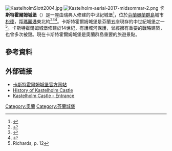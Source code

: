 [[File:KastelholmSlott2004.jpg|thumb]]
[[File:Kastelholm-aerial-2017-midsommar-2.png|thumb]]
'''卡斯特霍爾姆城堡'''（{{lang-sv|Kastelholms slott}}）是一座由瑞典人修建的中世紀城堡<ref name="Aarons">{{cite book|last=Aarons|first=Felice|title=Fodor's Scandinavia|url=http://books.google.com/books?id=jQzLKjzXbsgC&pg=PA554|year=2006|publisher=Random House, Inc.|isbn=1400016428|page=554|access-date=2016-01-28|archive-date=2014-06-29|archive-url=https://web.archive.org/web/20140629090234/http://books.google.com/books?id=jQzLKjzXbsgC&pg=PA554|dead-url=no}}</ref>，位於[[芬蘭|芬蘭]][[奧蘭群島|奧蘭群島]]城市[[松德|松德]]，距[[瑪麗港|瑪麗港]]東北約{{convert|25|km|mi|abbr=on}}<ref name="Johnstone">{{cite book|last=Johnstone|first=Sarah|title=Europe on a shoestring|url=http://books.google.com/books?id=e7_-rb4Et6UC&pg=PA358|year=2007|publisher=Lonely Planet|isbn=1741045916|page=358|access-date=2016-01-28|archive-date=2014-06-29|archive-url=https://web.archive.org/web/20140629090158/http://books.google.com/books?id=e7_-rb4Et6UC&pg=PA358|dead-url=no}}</ref><ref>{{cite map|title=[[Google_Maps|Google Maps]]|publisher=Google|accessdate=November 5, 2010}}</ref><ref>{{cite map|title=[[Bing_Maps|Bing Maps]]|publisher= [[Microsoft|Microsoft]] and Harris Corporation Earthstar Geographics LLC|accessdate=November 5, 2010}}</ref>。卡斯特霍爾姆城堡是芬蘭五座現存的中世紀城堡之一<ref>Richards, p. 12</ref>。卡斯特霍爾姆城堡修建於14世紀，有護城河保護，曾經擁有重要的戰略建築，也曾多次被毀。現在卡斯特霍爾姆城堡是奧蘭群島重要的旅遊景點。

==參考資料==
{{Reflist}}

== 外部链接 ==
{{commonscat|Kastelholm}}
* [http://www.kastelholm.ax/en 卡斯特霍爾姆城堡官方网站] {{Wayback|url=http://www.kastelholm.ax/en |date=20201125112218 }} {{en}} {{sv}} {{fi}}
* [http://www.nortfort.ru/kastelholm/index_e.html History of Kastelholm Castle] {{Wayback|url=http://www.nortfort.ru/kastelholm/index_e.html |date=20201113012604 }} {{en}}
* [http://www2.visitaland.com/en/to-do/a1483954/kastelholm-castle-entrance/showdetails?sorting=aa Kastelholm Castle - Entrance] {{Wayback|url=http://www2.visitaland.com/en/to-do/a1483954/kastelholm-castle-entrance/showdetails?sorting=aa |date=20180129004444 }} {{en}}

{{coord|60|13|59|N|020|04|50|E|region:FI-AL_type:landmark|display=title}}

[[Category:奧蘭|Category:奧蘭]]
[[Category:芬蘭城堡|Category:芬蘭城堡]]